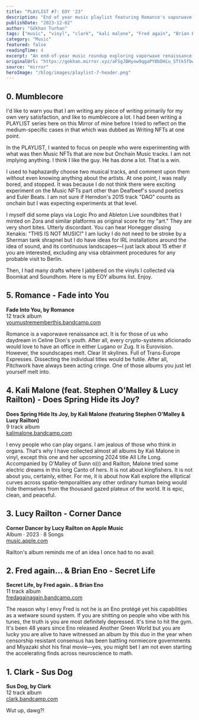 ```yaml
---
title: "PLAYLIST #7: EOY '23"
description: "End of year music playlist featuring Romance's vaporwave, Kali Malone's organ compositions, Lucy Railton's experimental works, Fred again & Brian Eno collaboration, and Clark's electronic experiments."
publishDate: "2023-12-02"
author: "Gökhan Turhan"
tags: ["music", "vinyl", "clark", "kali malone", "Fred again", "Brian Eno", "Lucy Railton", "Stephen O'Malley", "Romance", "playlist"]
category: "Music"
featured: false
readingTime: 4
excerpt: "An end-of-year music roundup exploring vaporwave renaissance, organ compositions, experimental collaborations, and electronic experiments from 2023's standout releases."
originalUrl: "https://gokhan.mirror.xyz/aFSgJBHyow9qgaPY0bDHiu_STtk5fbwi5ounAdKN8zE"
source: "mirror"
heroImage: "/blog/images/playlist-7-header.png"
---
```



<ResponsiveImage
  src="/blog/images/playlist-7-header.webp"
  alt="PLAYLIST #7: EOY '23 header image featuring abstract music visualization"
  width={1200}
  height={675}
  fetchpriority="high"
  loading="eager"
  class="w-full rounded-lg shadow-lg my-8"
/>

## 0. Mumblecore

I'd like to warn you that I am writing any piece of writing primarily for my own very satisfaction, and like to mumblecore a lot. I had been writing a PLAYLIST series here on this Mirror of mine before I tried to reflect on the medium-specific cases in that which was dubbed as Writing NFTs at one point.

In the PLAYLIST, I wanted to focus on people who were experimenting with what was then Music NFTs that are now but Onchain Music tracks. I am not implying anything. I think I like the guy. He has done a lot. That is a win.

I used to haphazardly choose two musical tracks, and comment upon them without even knowing anything about the artists. At one point, I was really bored, and stopped. It was because I do not think there were exciting experiment on the Music NFTs part other than Deafbeef's sound poetics and Euler Beats. I am not sure if Herndon's 2015 track "DAO" counts as onchain but I was expecting experiments at that level.

I myself did some plays via Logic Pro and Ableton Live soundbites that I minted on Zora and similar platforms as original score for my "art." They are very short bites. Utterly discordant. You can hear Honegger dissing Xenakis: "THIS IS NOT MUSIC!" I am lucky I do not need to be stroke by a Sherman tank shrapnel but I do have ideas for IRL installations around the idea of sound, and its continuous landscapes—I just lack about 15 ether if you are interested, excluding any visa obtainment procedures for any probable visit to Berlin.

Then, I had many drafts where I jabbered on the vinyls I collected via Boomkat and Soundhom. Here is my EOY albums list. Enjoy.

## 5. Romance - Fade into You

**Fade Into You, by Romance**  
12 track album  
[youmustrememberthis.bandcamp.com](https://youmustrememberthis.bandcamp.com/album/fade-into-you)

<BandcampEmbed url="https://bandcamp.com/EmbeddedPlayer/album=1641121717/size=large/bgcol=ffffff/linkcol=0687f5/tracklist=false/artwork=small/transparent=true/" />

Romance is a vaporwave renaissance act. It is for those of us who daydream in Celine Dion's youth. After all, every crypto-systems aficionado would love to have an office in either Lugano or Zug. It is Eurovision. However, the soundscapes melt. Clear lit skylines. Full of Trans-Europe Expresses. Dissecting the individual titles would be futile. After all, Pitchwork have always been acting cringe. One of those albums you just let yourself melt into.

## 4. Kali Malone (feat. Stephen O'Malley & Lucy Railton) - Does Spring Hide its Joy?

**Does Spring Hide Its Joy, by Kali Malone (featuring Stephen O'Malley & Lucy Railton)**  
9 track album  
[kalimalone.bandcamp.com](https://kalimalone.bandcamp.com/album/does-spring-hide-its-joy)

<BandcampEmbed url="https://bandcamp.com/EmbeddedPlayer/album=3386804960/size=large/bgcol=ffffff/linkcol=0687f5/tracklist=false/artwork=small/transparent=true/" />

I envy people who can play organs. I am jealous of those who think in organs. That's why I have collected almost all albums by Kali Malone in vinyl, except this one and her upcoming 2024 title All Life Long. Accompanied by O'Malley of Sunn o))) and Railton, Malone tried some electric dreams in this long Canto of hers. It is not about kingfishers. It is not about you, certainly, either. For me, it is about how Kali explore the elliptical curves across spatio-temporalities any other ordinary human being would hide themselves from the thousand gazed plateux of the world. It is epic, clean, and peaceful.

## 3. Lucy Railton - Corner Dance

**Corner Dancer by Lucy Railton on Apple Music**  
Album · 2023 · 8 Songs  
[music.apple.com](https://music.apple.com/us/album/corner-dancer/1714649029)

<AppleMusicEmbed url="https://music.apple.com/us/album/corner-dancer/1714649029" />

Railton's album reminds me of an idea I once had to no avail:

<NFTEmbed 
  contractAddress="0x2954A0Bfe5389FC18aD2ba6d00F9AFb0973F7C75"
  tokenId="1"
  title="Corner Dance NFT"
  creator="Gökhan"
  description="An .svg of a .png from personal Figma design file - a conceptual piece about sonar strikes and sounds related to blockchain blocks, inspired by Iannis Xenakis"
  image="https://storage.googleapis.com/nftimagebucket/tokens/0x2954a0bfe5389fc18ad2ba6d00f9afb0973f7c75/preview/1.png"
/>

## 2. Fred again… & Brian Eno - Secret Life

**Secret Life, by Fred again.. & Brian Eno**  
11 track album  
[fredagainagain.bandcamp.com](https://fredagainagain.bandcamp.com/album/secret-life)

<BandcampEmbed url="https://bandcamp.com/EmbeddedPlayer/album=115057328/size=large/bgcol=ffffff/linkcol=0687f5/tracklist=false/artwork=small/transparent=true/" />

The reason why I envy Fred is not he is an Eno protégé yet his capabilities as a wetware sound system. If you are shitting on people who vibe with his tunes, the truth is you are most definitely depressed. It's time to hit the gym. It's been 48 years since Eno released Another Green World but you are lucky you are alive to have witnessed an album by this duo in the year when censorship resistant consensus has been battling normiecore governments and Miyazaki shot his final movie—yes, you might bet I am not even starting the accelerating finds across neuroscience to math.

## 1. Clark - Sus Dog

**Sus Dog, by Clark**  
12 track album  
[clark.bandcamp.com](https://clark.bandcamp.com/album/sus-dog-2)

<BandcampEmbed url="https://bandcamp.com/EmbeddedPlayer/album=4065591266/size=large/bgcol=ffffff/linkcol=0687f5/tracklist=false/artwork=small/transparent=true/" />

Wut up, dawg?!
